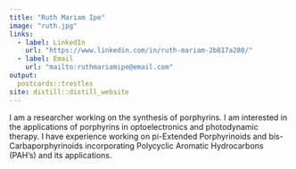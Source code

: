 ```yaml
---
title: "Ruth Mariam Ipe"
image: "ruth.jpg"
links:
  - label: LinkedIn
    url: "https://www.linkedin.com/in/ruth-mariam-2b817a280/"
  - label: Email
    url: "mailto:ruthmariamipe@email.com"
output:
  postcards::trestles
site: distill::distill_website
---
```

I am a researcher working on the synthesis of porphyrins. I am interested in the applications of porphyrins in optoelectronics and photodynamic therapy.  I have experience working on pi-Extended Porphyrinoids and bis-Carbaporphyrinoids incorporating Polycyclic Aromatic Hydrocarbons (PAH’s) and its applications.

